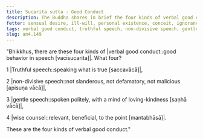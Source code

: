 ```yaml
---
title: Sucarita sutta - Good Conduct
description: The Buddha shares in brief the four kinds of verbal good conduct - 1) truthful speech, 2) non-divisive speech, 3) gentle speech, and 4) wise counsel.
fetter: sensual desire, ill-will, personal existence, conceit, ignorance
tags: verbal good conduct, truthful speech, non-divisive speech, gentle speech, wise counsel, speech, communication, an, an4
slug: an4.149
---
```


"Bhikkhus, there are these four kinds of |verbal good conduct::good behavior in speech [vacīsucarita]|. What four?

1 |Truthful speech::speaking what is true [saccavācā]|,

2 |non-divisive speech::not slanderous, not defamatory, not malicious [apisuṇa vācā]|,

3 |gentle speech::spoken politely, with a mind of loving-kindness [saṇhā vācā]|,

4 |wise counsel::relevant, beneficial, to the point [mantabhāsā]|.

These are the four kinds of verbal good conduct."